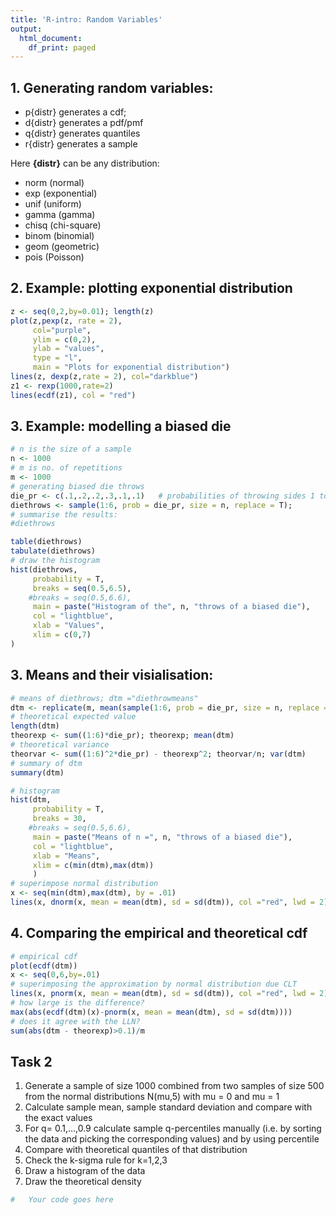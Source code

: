 ```yaml
---
title: 'R-intro: Random Variables'
output:
  html_document:
    df_print: paged
---
```


## 1. Generating random variables:

-   p{distr} generates a cdf;
-   d{distr} generates a pdf/pmf
-   q{distr} generates quantiles
-   r{distr} generates a sample

Here **{distr}** can be any distribution:

-   norm (normal)\
-   exp (exponential)\
-   unif (uniform)\
-   gamma (gamma)\
-   chisq (chi-square)\
-   binom (binomial)\
-   geom (geometric)\
-   pois (Poisson)

## 2. Example: plotting exponential distribution

```r
z <- seq(0,2,by=0.01); length(z)
plot(z,pexp(z, rate = 2), 
     col="purple", 
     ylim = c(0,2), 
     ylab = "values", 
     type = "l", 
     main = "Plots for exponential distribution")
lines(z, dexp(z,rate = 2), col="darkblue")
z1 <- rexp(1000,rate=2)
lines(ecdf(z1), col = "red")
```

## 3. Example: modelling a biased die

```r
# n is the size of a sample
n <- 1000
# m is no. of repetitions
m <- 1000
# generating biased die throws
die_pr <- c(.1,.2,.2,.3,.1,.1)   # probabilities of throwing sides 1 to 6
diethrows <- sample(1:6, prob = die_pr, size = n, replace = T);
# summarise the results:
#diethrows

table(diethrows)
tabulate(diethrows)
# draw the histogram
hist(diethrows,
     probability = T,
     breaks = seq(0.5,6.5),
    #breaks = seq(0.5,6.6),
     main = paste("Histogram of the", n, "throws of a biased die"),
     col = "lightblue",
     xlab = "Values",
     xlim = c(0,7)
)

```

## 3. Means and their visialisation:

```r
# means of diethrows; dtm ="diethrowmeans"
dtm <- replicate(m, mean(sample(1:6, prob = die_pr, size = n, replace = T)))
# theoretical expected value
length(dtm)
theorexp <- sum((1:6)*die_pr); theorexp; mean(dtm)
# theoretical variance
theorvar <- sum((1:6)^2*die_pr) - theorexp^2; theorvar/n; var(dtm)
# summary of dtm
summary(dtm)

# histogram
hist(dtm,
     probability = T,
     breaks = 30,
    #breaks = seq(0.5,6.6),
     main = paste("Means of n =", n, "throws of a biased die"),
     col = "lightblue",
     xlab = "Means",
     xlim = c(min(dtm),max(dtm))
     )
# superimpose normal distribution
x <- seq(min(dtm),max(dtm), by = .01)
lines(x, dnorm(x, mean = mean(dtm), sd = sd(dtm)), col ="red", lwd = 2)
```

## 4. Comparing the empirical and theoretical cdf

```r
# empirical cdf
plot(ecdf(dtm))
x <- seq(0,6,by=.01)
# superimposing the approximation by normal distribution due CLT
lines(x, pnorm(x, mean = mean(dtm), sd = sd(dtm)), col ="red", lwd = 2)
# how large is the difference?
max(abs(ecdf(dtm)(x)-pnorm(x, mean = mean(dtm), sd = sd(dtm))))
# does it agree with the LLN?
sum(abs(dtm - theorexp)>0.1)/m
```

## Task 2

1.  Generate a sample of size 1000 combined from two samples of size 500 from the normal distributions N(mu,5) with mu = 0 and mu = 1
2.  Calculate sample mean, sample standard deviation and compare with the exact values
3.  For q= 0.1,...,0.9 calculate sample q-percentiles manually (i.e. by sorting the data and picking the corresponding values) and by using percentile
4.  Compare with theoretical quantiles of that distribution
5.  Check the k-sigma rule for k=1,2,3
6.  Draw a histogram of the data
7.  Draw the theoretical density

```r
#   Your code goes here

```
